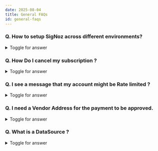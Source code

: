 ```yaml
---
date: 2025-08-04
title: General FAQs
id: general-faqs
---
```


### Q. How to setup SigNoz across different environments?

<details>

<summary> Toggle for answer </summary>

You can ingest data from across your environments just by adding `deployment.environment` resource attribute

On SDK level you can add it though environment variable
`OTEL_RESOURCE_ATTRIBUTES=deployment.environment=prod`

On collector level you can add it through a [resource](https://github.com/open-telemetry/opentelemetry-collector-contrib/blob/main/processor/resourceprocessor/README.md) processor.
```yaml
processors:
  resource/env:
    attributes:
    - key: deployment.environment
      value: prod
      action: upsert
...
service:
  pipelines:
    logs:
      processors: [resource/env, batch]
```
</details>

### Q. How Do I cancel my subscription ?

<details>

<summary> Toggle for answer </summary>

Reach out to us on chatbox at the bottom right corner of your SigNoz Cloud interface.

</details>

### Q. I see a message that my account might be Rate limited ?

<details>

<summary> Toggle for answer </summary>

For SigNoz Cloud Trial Accounts you might get a message saying
`"You are sending data at more than 100 RPS, your ingestion may be rate limited. Please reach out to us via chat support."` To remove this rate limit, you need to upgrade your plan under the Billing Section of your SigNoz Cloud Interface and add your credit card.
{/* <!-- Hyperlink to the Billing Troubleshooting or Doc--> */}

</details>

### Q. I need a Vendor Address for the payment to be approved.

<details>

<summary> Toggle for answer </summary>

You can use this Address - **SigNoz Inc - 2261 Market Street #4496, San Francisco, CA, 94114**

</details>

### Q. What is a DataSource ?

<details>

<summary> Toggle for answer </summary>

DataSource is the service, db or any instance which generates telemetry data (Traces, Logs and Metrics).

</details>